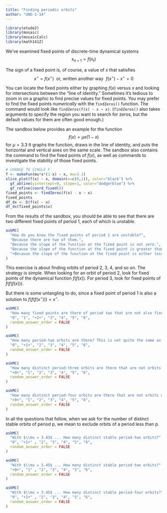 ```yaml
---
title: "Finding periodic orbits"
author: "UND-1-14"
---
```


```r
library(etude2)
library(mosaic)
library(mosaicCalc)
library(math141Z)
```

We've examined fixed points of discrete-time dynamical systems $$x_{n+1} = f(n_t)$$

The sign of a fixed point is, of course, a value of $x$ that satisfies $$x^\star = f(x^\star) \ \ \mbox{or, written another way} \ \ f(x^\star) - x^\star = 0$$

You can locate the fixed points either by graphing $f(x)$ versus $x$ and looking for intersections between the "line of identity." Sometimes it's tedious to zoom in on a graphic to find precise values for fixed points. You may prefer to find the fixed points *numerically* with the `findZeros()` function. The command would look like `findZeros(f(x) - x ~ x)`. (`findZeros()` also takes arguments to specify the region you want to search for zeros, but the default values for them are often good enough.)

The sandbox below provides an example for the function $$f(x) = \mu x (1-x)$$ for $\mu=3.3$ It graphs the function, draws in the line of identity, and puts the horizontal and vertical axes on the same scale. The sandbox also contains the command to find the fixed points of $f(x)$, as well as commands to investigate the stability of those fixed points.

```r
# CHANGE TO SINGLE F
f <- makeFun(mu*x*(1-x) ~ x, mu=3.3)
slice_plot(f(x) ~ x, domain(x=c(0,1)), color="black") %>%
  gf_abline(yintercept=0, slope=1, color="dodgerblue") %>%
  gf_refine(coord_fixed())
fixed_points <- findZeros(f(x) - x ~ x)
fixed_points
df_dx <- D(f(x) ~ x)
df_dx(fixed_points$x)
```

From the results of the sandbox, you should be able to see that there are two different fixed points of period 1, each of which is unstable.

```r
askMC(
  "How do you know the fixed points of period 1 are unstable?",
  "Because there are two of them.",
  "Because the slope of the function at the fixed point is not zero.",
  "Because the slope of the function at the fixed point is greater than 1.",
  "+Because the slope of the function at the fixed point is either less than -1 or greater than 1.+"
)
```

This exercise is about finding orbits of period 2, 3, 4, and so on. The strategy is simple. When looking for an orbit of period 2, look for fixed points of the dynamical function $f(f(x))$. For period 3, look for fixed points of $f(f(f(x)))$.



But there is some untangling to do, since a fixed point of period 1 is also a solution to $f(f(f(x^\star))) = x^\star$.

```r
askMC(
  "How many fixed points are there of period two that are not also fixed points of period one?",
  "0", "1", "+2+", "3", "4", "5", "6", 
  random_answer_order = FALSE
)
```

```r
askMC(
  "How many period-two orbits are there? This is not quite the same as the number of period-two fixed points, since each such orbit must visit *two* distinct fixed points of period two.",
  "0", "+1+", "2", "3", "4", "5", "6", 
  random_answer_order = FALSE
)
```

```r
askMC(
  "How many distinct period-three orbits are there that are not orbits of period 1? (Remember, the number of distinct orbits is different from the number of fixed points that lie on those orbits.)",
  "+0+", "1", "2", "3", "4", "5", "6", 
  random_answer_order = FALSE
)
```

```r
askMC(
  "How many distinct period-four orbits are there that are not orbits of period 1 or 2? ",
  "+0+", "1", "2", "3", "4", "5", "6", 
  random_answer_order = FALSE
)
```

In all the questions that follow, when we ask for the number of distinct stable orbits of period p, we mean to exclude orbits of a period less than p.


```r
askMC(
  "With $\\mu = 3.43$ ... How many distinct stable period-two orbits?"  ,
  "0", "+1+" , "2", "3", "4", "5", "6", 
  random_answer_order = FALSE
)
```

```r
askMC(
  "With $\\mu = 3.45$ ... How many distinct stable period-two orbits?"  ,
  "+0+", "1" , "2", "3", "4", "5", "6", 
  random_answer_order = FALSE
)
```

```r
askMC(
  "With $\\mu = 3.45$ ... How many distinct stable period-four orbits?"  ,
  "0", "+1+" , "2", "3", "4", "5", "6", 
  random_answer_order = FALSE
)
```






